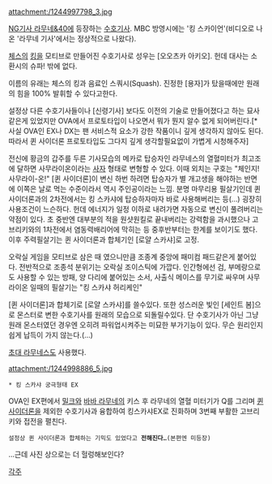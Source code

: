 attachment:/1244997798_3.jpg

[[NG기사 라무네&40]]에 등장하는 [[수호기사]]. MBC 방영시에는 '킹 스카이언'(비디오로 나온 '라무네 기사'에서는 정상적으로 나왔다).

[[체스]]의 [[킹]]을 모티브로 만들어진 수호기사로 성우는 [오오츠카 아키오]. 헌데 대사는 소환시의 슈파! 밖에 없다.

이름의 유래는 체스의 킹과 음료인 스쿼시(Squash). 진정한 [용자]가 탔을때에만 원래의 힘을 100% 발휘할 수 있다고한다.

설정상 다른 수호기사들이나 [신령기사] 보다도 이전의 기술로 만들어졌다고 하는 묘사 같은게 있었지만 OVA에서 프로토타입이 나오면서 뭐가 뭔지 알수 없게 되어버린다.[* 사실 OVA인 EX나 DX는 팬 서비스적 요소가 강한 작품이니 깊게 생각하지 않아도 된다.따라서 퀸 사이더론 프로토타입도 그다지 깊게 생각할필요없이 가볍게 시청해주자] 

전신에 황금의 갑주를 두른 기사모습의 메카로 탑승자인 라무네스의 열혈미터가 최고조에 달하면 사무라이온이라는 [[사자]] 형태로 변형할 수 있다. 이때 외치는 구호는 "체인지! 사무라이-온!" 
[퀸 사이더론]이 변신 하번 하려면 탑승자가 별 개고생을 해야하는 반면에 이쪽은 날로 먹는 수준이라서 역시 주인공이라는 느낌. 분명 마무리용 필살기인데 퀸 사이더론과의 2차전에서는 킹 스카샤에 탑승하자마자 바로 사용해버리는 등(...) 굉장히 사용조건이 느슨하다. 헌데 에너지가 일정 이하로 내려가면 자동으로 변신이 풀려버리는 약점이 있다. 초 중반엔 대부분의 적을 원샷원킬로 끝내버리는 강력함을 과시했으나 고브리키와의 1차전에서 염동력배리어에 막히는 등 중후반부터는 한계를 보이기도 했다. 이후 주력필살기는 퀸 사이더론과 합체기인 [로얄 스카샤]로 고정.

오락실 게임을 모티브로 삼은 때 였으니만큼 조종계 중앙에 패미컴 패드같은게 붙어있다. 전반적으로 조종석 분위기는 오락실 조이스틱에 가깝다. 인간형에선 검, 부메랑으로도 사용할 수 있는 방패, 양 다리에 붙어있는 소서, 사출식 메이스를 무기로 싸우며 사무라이온 일때의 필살기는 "킹 스카샤 허리케인"

[퀸 사이더론]과 합체기로 [로얄 스카샤]를 쓸수있다. 또한 성스러운 빛인 [세인트 봄]으로 몬스터로 변한 수호기사를 원래의 모습으로 되돌릴수있다. 단 수호기사가 아닌 그냥 원래 몬스터였던 경우엔 오히려 파워업시켜주는 미묘한 부가기능이 있다. 무슨 원리인지 쉽게 납득이 가지 않는다.(...) 

[[초대 라무네스]]도 사용했다.



attachment:/1244998886_5.jpg
 * 킹 스카샤 궁극형태 EX 
OVA인 EX편에서 [[밀크]]와 [[바바 라무네]]의 키스 후 라무네의 열혈 미터기가 Q를 그리며 [[퀸 사이더론]]을 제외한 수호기사과 융합하여 킹스카샤EX로 진화하며 3번째 부활한 고브리키와 접전을 펼친다.
 설정상 퀸 사이더론과 합체하는 기믹도 있었다고 '''전해진다'''…(본편엔 미등장)

...근데 사진 상으로는 더 헐렁해보인다?

[[각주]]
